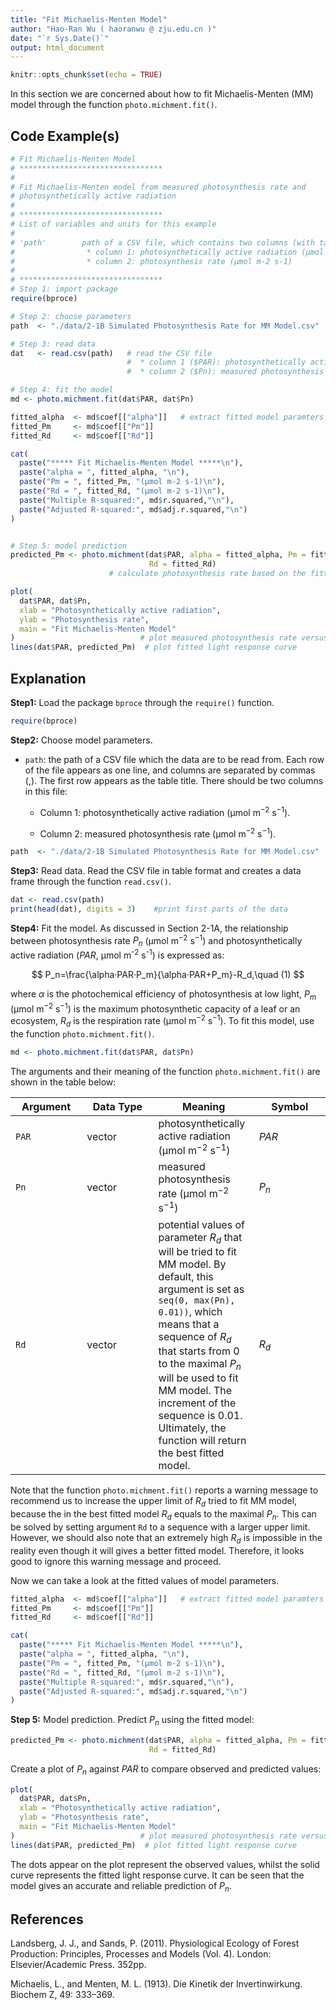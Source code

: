 ```yaml
---
title: "Fit Michaelis-Menten Model"
author: "Hao-Ran Wu ( haoranwu @ zju.edu.cn )"
date: "`r Sys.Date()`"
output: html_document
---
```


```r
knitr::opts_chunk$set(echo = TRUE)
```

In this section we are concerned about how to fit Michaelis-Menten (MM) model through the function `photo.michment.fit()`.

## Code Example(s)

```r
# Fit Michaelis-Menten Model
# ********************************
#
# Fit Michaelis-Menten model from measured photosynthesis rate and
# photosynthetically active radiation
#
# ********************************
# List of variables and units for this example
#
# 'path'        path of a CSV file, which contains two columns (with table titles)
#                * column 1: photosynthetically active radiation (μmol m-2 s-1)
#                * column 2: photosynthesis rate (μmol m-2 s-1)
#
# ********************************
# Step 1: import package
require(bproce)

# Step 2: choose parameters
path  <- "./data/2-1B Simulated Photosynthesis Rate for MM Model.csv"

# Step 3: read data
dat   <- read.csv(path)   # read the CSV file
                          #  * column 1 ($PAR): photosynthetically active radiation
                          #  * column 2 ($Pn): measured photosynthesis rate

# Step 4: fit the model
md <- photo.michment.fit(dat$PAR, dat$Pn)

fitted_alpha  <- md$coef[["alpha"]]   # extract fitted model paramters
fitted_Pm     <- md$coef[["Pm"]]
fitted_Rd     <- md$coef[["Rd"]] 

cat(
  paste("***** Fit Michaelis-Menten Model *****\n"),
  paste("alpha = ", fitted_alpha, "\n"),
  paste("Pm = ", fitted_Pm, "(μmol m-2 s-1)\n"),
  paste("Rd = ", fitted_Rd, "(μmol m-2 s-1)\n"),
  paste("Multiple R-squared:", md$r.squared,"\n"),
  paste("Adjusted R-squared:", md$adj.r.squared,"\n")
)


# Step 5: model prediction
predicted_Pm <- photo.michment(dat$PAR, alpha = fitted_alpha, Pm = fitted_Pm,
                               Rd = fitted_Rd)
                      # calculate photosynthesis rate based on the fitted model

plot(
  dat$PAR, dat$Pn,
  xlab = "Photosynthetically active radiation",
  ylab = "Photosynthesis rate",
  main = "Fit Michaelis-Menten Model"
)                            # plot measured photosynthesis rate versus PAR
lines(dat$PAR, predicted_Pm)  # plot fitted light response curve
```

## Explanation

**Step1:** Load the package `bproce` through the `require()` function.

```r
require(bproce)
```

**Step2:** Choose model parameters.

-   `path`: the path of a CSV file which the data are to be read from. Each row of the file appears as one line, and columns are separated by commas (,). The first row appears as the table title. There should be two columns in this file:

    -   Column 1: photosynthetically active radiation (µmol m^−2^ s^−1^).

    -   Column 2: measured photosynthesis rate (µmol m^−2^ s^−1^).

```r
path  <- "./data/2-1B Simulated Photosynthesis Rate for MM Model.csv"
```

**Step3:** Read data. Read the CSV file in table format and creates a data frame through the function `read.csv()`.

```r
dat <- read.csv(path)
print(head(dat), digits = 3)    #print first parts of the data
```

**Step4:** Fit the model. As discussed in Section 2-1A, the relationship between photosynthesis rate $P_n$ (µmol m^−2^ s^−1^) and photosynthetically active radiation ($PAR$, μmol m^-2^ s^-1^) is expressed as:

$$
P_n=\frac{\alpha·PAR·P_m}{\alpha·PAR+P_m}-R_d,\quad (1)
$$

where $α$ is the photochemical efficiency of photosynthesis at low light, $P_m$ (µmol m^−2^ s^−1^) is the maximum photosynthetic capacity of a leaf or an ecosystem, $R_d$ is the respiration rate (µmol m^−2^ s^−1^). To fit this model, use the function `photo.michment.fit()`.

```r
md <- photo.michment.fit(dat$PAR, dat$Pn)
```

The arguments and their meaning of the function `photo.michment.fit()` are shown in the table below:

| Argument | Data Type | Meaning                                                                                                                                                                                                                                                                                                                                             | Symbol |
|-----------------|-----------------|-----------------------|-----------------|
| `PAR`    | vector    | photosynthetically active radiation (µmol m^−2^ s^−1^)                                                                                                                                                                                                                                                                                              | $PAR$  |
| `Pn`     | vector    | measured photosynthesis rate (µmol m^−2^ s^−1^)                                                                                                                                                                                                                                                                                                     | $P_n$  |
| `Rd`     | vector    | potential values of parameter $R_d$ that will be tried to fit MM model. By default, this argument is set as `seq(0, max(Pn), 0.01))`, which means that a sequence of $R_d$ that starts from 0 to the maximal $P_n$ will be used to fit MM model. The increment of the sequence is 0.01. Ultimately, the function will return the best fitted model. | $R_d$  |

Note that the function `photo.michment.fit()` reports a warning message to recommend us to increase the upper limit of $R_d$ tried to fit MM model, because the in the best fitted model $R_d$ equals to the maximal $P_n$. This can be solved by setting argument `Rd` to a sequence with a larger upper limit. However, we should also note that an extremely high $R_d$ is impossible in the reality even though it will gives a better fitted model. Therefore, it looks good to ignore this warning message and proceed.

Now we can take a look at the fitted values of model parameters.

```r
fitted_alpha  <- md$coef[["alpha"]]   # extract fitted model paramters
fitted_Pm     <- md$coef[["Pm"]]
fitted_Rd     <- md$coef[["Rd"]] 

cat(
  paste("***** Fit Michaelis-Menten Model *****\n"),
  paste("alpha = ", fitted_alpha, "\n"),
  paste("Pm = ", fitted_Pm, "(μmol m-2 s-1)\n"),
  paste("Rd = ", fitted_Rd, "(μmol m-2 s-1)\n"),
  paste("Multiple R-squared:", md$r.squared,"\n"),
  paste("Adjusted R-squared:", md$adj.r.squared,"\n")
)
```

**Step 5:** Model prediction. Predict $P_n$ using the fitted model:

```r
predicted_Pm <- photo.michment(dat$PAR, alpha = fitted_alpha, Pm = fitted_Pm,
                               Rd = fitted_Rd)
```

Create a plot of $P_n$ against $PAR$ to compare observed and predicted values:

```r
plot(
  dat$PAR, dat$Pn,
  xlab = "Photosynthetically active radiation",
  ylab = "Photosynthesis rate",
  main = "Fit Michaelis-Menten Model"
)                            # plot measured photosynthesis rate versus PAR
lines(dat$PAR, predicted_Pm)  # plot fitted light response curve
```

The dots appear on the plot represent the observed values, whilst the solid curve represents the fitted light response curve. It can be seen that the model gives an accurate and reliable prediction of $P_n$.

## References

Landsberg, J. J., and Sands, P. (2011). Physiological Ecology of Forest Production: Principles, Processes and Models (Vol. 4). London: Elsevier/Academic Press. 352pp.

Michaelis, L., and Menten, M. L. (1913). Die Kinetik der Invertinwirkung. Biochem Z, 49: 333--369.
